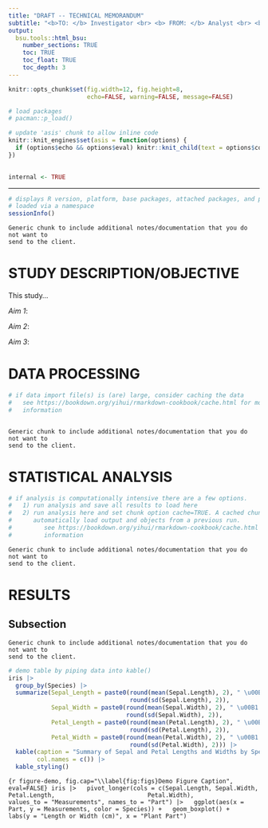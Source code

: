 ```yaml
---
title: "DRAFT -- TECHNICAL MEMORANDUM"
subtitle: "<b>TO: </b> Investigator <br> <b> FROM: </b> Analyst <br> <b> SUBJECT:</b> Project Title <br> <b>DATE:</b> `r paste0(' ', Sys.Date())`"
output: 
  bsu.tools::html_bsu:
    number_sections: TRUE
    toc: TRUE
    toc_float: TRUE
    toc_depth: 3
---
```


```r
knitr::opts_chunk$set(fig.width=12, fig.height=8,
                      echo=FALSE, warning=FALSE, message=FALSE)

# load packages
# pacman::p_load()

# update 'asis' chunk to allow inline code
knitr::knit_engines$set(asis = function(options) {
  if (options$echo && options$eval) knitr::knit_child(text = options$code)
})
  

internal <- TRUE
```

<hr style="height:1px;color:black;background-color:black">

```r
# displays R version, platform, base packages, attached packages, and packages
# loaded via a namespace
sessionInfo()
```


```asis
Generic chunk to include additional notes/documentation that you do not want to
send to the client.
```


# STUDY DESCRIPTION/OBJECTIVE

This study...

*Aim 1*:

*Aim 2*:

*Aim 3*:


# DATA PROCESSING

```r
# if data import file(s) is (are) large, consider caching the data
#   see https://bookdown.org/yihui/rmarkdown-cookbook/cache.html for more 
#   information

```

```r

```

```asis
Generic chunk to include additional notes/documentation that you do not want to
send to the client.
```


# STATISTICAL ANALYSIS

```r
# if analysis is computationally intensive there are a few options.
#   1) run analysis and save all results to load here
#   2) run analysis here and set chunk option cache=TRUE. A cached chunk will
#      automatically load output and objects from a previous run.
#         see https://bookdown.org/yihui/rmarkdown-cookbook/cache.html for more 
#         information

```

```asis
Generic chunk to include additional notes/documentation that you do not want to
send to the client.
```


# RESULTS

## Subsection  

```asis
Generic chunk to include additional notes/documentation that you do not want to
send to the client.
```

```r
# demo table by piping data into kable()
iris |>
  group_by(Species) |>
  summarize(Sepal_Length = paste0(round(mean(Sepal.Length), 2), " \u00B1 ", 
                                  round(sd(Sepal.Length), 2)),
            Sepal_Width = paste0(round(mean(Sepal.Width), 2), " \u00B1 ", 
                                 round(sd(Sepal.Width), 2)),
            Petal_Length = paste0(round(mean(Petal.Length), 2), " \u00B1 ", 
                                  round(sd(Petal.Length), 2)),
            Petal_Width = paste0(round(mean(Petal.Width), 2), " \u00B1 ", 
                                  round(sd(Petal.Width), 2))) |>
  kable(caption = "Summary of Sepal and Petal Lengths and Widths by Species",
        col.names = c()) |>
  kable_styling()
```

```{r figure-demo, fig.cap="\\label{fig:figs}Demo Figure Caption", eval=FALSE}
iris |>
  pivot_longer(cols = c(Sepal.Length, Sepal.Width, Petal.Length, 
                        Petal.Width),
               values_to = "Measurements", names_to = "Part") |>
  ggplot(aes(x = Part, y = Measurements, color = Species)) +
  geom_boxplot() + 
  labs(y = "Length or Width (cm)", x = "Plant Part")
```
